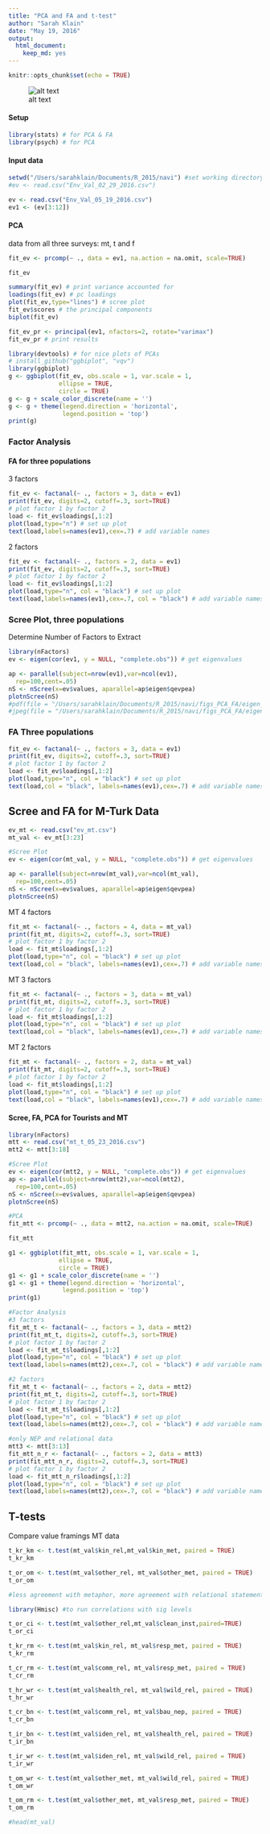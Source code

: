 ```yaml
---
title: "PCA and FA and t-test"
author: "Sarah Klain"
date: "May 19, 2016"
output: 
  html_document: 
    keep_md: yes
---
```


```r
knitr::opts_chunk$set(echo = TRUE)
```
![alt text](Pandora8.jpg)

#### Setup

```r
library(stats) # for PCA & FA
library(psych) # for PCA
```

#### Input data
```r
setwd("/Users/sarahklain/Documents/R_2015/navi") #set working directory
#ev <- read.csv("Env_Val_02_29_2016.csv")

ev <- read.csv("Env_Val_05_19_2016.csv")
ev1 <- (ev[3:12])
```

#### PCA
data from all three surveys: mt, t and f
```r
fit_ev <- prcomp(~ ., data = ev1, na.action = na.omit, scale=TRUE)

fit_ev

summary(fit_ev) # print variance accounted for 
loadings(fit_ev) # pc loadings 
plot(fit_ev,type="lines") # scree plot 
fit_ev$scores # the principal components
biplot(fit_ev)
```

```r
fit_ev_pr <- principal(ev1, nfactors=2, rotate="varimax")
fit_ev_pr # print results
```


```r
library(devtools) # for nice plots of PCAs
# install_github("ggbiplot", "vqv")
library(ggbiplot)
g <- ggbiplot(fit_ev, obs.scale = 1, var.scale = 1, 
              ellipse = TRUE, 
              circle = TRUE)
g <- g + scale_color_discrete(name = '')
g <- g + theme(legend.direction = 'horizontal', 
               legend.position = 'top')
print(g)
```
 
### Factor Analysis
#### FA for three populations
3 factors
```r
fit_ev <- factanal(~ ., factors = 3, data = ev1)
print(fit_ev, digits=2, cutoff=.3, sort=TRUE)
# plot factor 1 by factor 2 
load <- fit_ev$loadings[,1:2] 
plot(load,type="n") # set up plot 
text(load,labels=names(ev1),cex=.7) # add variable names
```
2 factors
```r
fit_ev <- factanal(~ ., factors = 2, data = ev1)
print(fit_ev, digits=2, cutoff=.3, sort=TRUE)
# plot factor 1 by factor 2 
load <- fit_ev$loadings[,1:2] 
plot(load,type="n", col = "black") # set up plot 
text(load,labels=names(ev1),cex=.7, col = "black") # add variable names
```

### Scree Plot, three populations
Determine Number of Factors to Extract
```r
library(nFactors)
ev <- eigen(cor(ev1, y = NULL, "complete.obs")) # get eigenvalues

ap <- parallel(subject=nrow(ev1),var=ncol(ev1),
  rep=100,cent=.05)
nS <- nScree(x=ev$values, aparallel=ap$eigen$qevpea)
plotnScree(nS)
#pdf(file = "/Users/sarahklain/Documents/R_2015/navi/figs_PCA_FA/eigen_all.pdf")
#jpeg(file = "/Users/sarahklain/Documents/R_2015/navi/figs_PCA_FA/eigen_all.jpg")
```

### FA Three populations
```r
fit_ev <- factanal(~ ., factors = 3, data = ev1)
print(fit_ev, digits=2, cutoff=.3, sort=TRUE)
# plot factor 1 by factor 2 
load <- fit_ev$loadings[,1:2] 
plot(load,type="n", col = "black") # set up plot 
text(load,col = "black", labels=names(ev1),cex=.7) # add variable names
```

## Scree and FA for M-Turk Data
```r
ev_mt <- read.csv("ev_mt.csv")
mt_val <- ev_mt[3:23]

#Scree Plot
ev <- eigen(cor(mt_val, y = NULL, "complete.obs")) # get eigenvalues

ap <- parallel(subject=nrow(mt_val),var=ncol(mt_val),
  rep=100,cent=.05)
nS <- nScree(x=ev$values, aparallel=ap$eigen$qevpea)
plotnScree(nS)
```

MT 4 factors
```r
fit_mt <- factanal(~ ., factors = 4, data = mt_val)
print(fit_mt, digits=2, cutoff=.3, sort=TRUE)
# plot factor 1 by factor 2 
load <- fit_mt$loadings[,1:2] 
plot(load,type="n", col = "black") # set up plot 
text(load,col = "black", labels=names(ev1),cex=.7) # add variable names
```

MT 3 factors
```r
fit_mt <- factanal(~ ., factors = 3, data = mt_val)
print(fit_mt, digits=2, cutoff=.3, sort=TRUE)
# plot factor 1 by factor 2 
load <- fit_mt$loadings[,1:2] 
plot(load,type="n", col = "black") # set up plot 
text(load,col = "black", labels=names(ev1),cex=.7) # add variable names
```

MT 2 factors
```r
fit_mt <- factanal(~ ., factors = 2, data = mt_val)
print(fit_mt, digits=2, cutoff=.3, sort=TRUE)
# plot factor 1 by factor 2 
load <- fit_mt$loadings[,1:2] 
plot(load,type="n", col = "black") # set up plot 
text(load,col = "black", labels=names(ev1),cex=.7) # add variable names
```

#### Scree, FA, PCA for Tourists and MT
```r
library(nFactors)
mtt <- read.csv("mt_t_05_23_2016.csv")
mtt2 <- mtt[3:18]

#Scree Plot
ev <- eigen(cor(mtt2, y = NULL, "complete.obs")) # get eigenvalues
ap <- parallel(subject=nrow(mtt2),var=ncol(mtt2),
  rep=100,cent=.05)
nS <- nScree(x=ev$values, aparallel=ap$eigen$qevpea)
plotnScree(nS)

#PCA
fit_mtt <- prcomp(~ ., data = mtt2, na.action = na.omit, scale=TRUE)

fit_mtt

g1 <- ggbiplot(fit_mtt, obs.scale = 1, var.scale = 1, 
              ellipse = TRUE, 
              circle = TRUE)
g1 <- g1 + scale_color_discrete(name = '')
g1 <- g1 + theme(legend.direction = 'horizontal', 
               legend.position = 'top')
print(g1)

#Factor Analysis
#3 factors
fit_mt_t <- factanal(~ ., factors = 3, data = mtt2)
print(fit_mt_t, digits=2, cutoff=.3, sort=TRUE)
# plot factor 1 by factor 2 
load <- fit_mt_t$loadings[,1:2] 
plot(load,type="n", col = "black") # set up plot 
text(load,labels=names(mtt2),cex=.7, col = "black") # add variable names

#2 factors
fit_mt_t <- factanal(~ ., factors = 2, data = mtt2)
print(fit_mt_t, digits=2, cutoff=.3, sort=TRUE)
# plot factor 1 by factor 2 
load <- fit_mt_t$loadings[,1:2] 
plot(load,type="n", col = "black") # set up plot 
text(load,labels=names(mtt2),cex=.7, col = "black") # add variable names

#only NEP and relational data
mtt3 <- mtt[3:13]
fit_mtt_n_r <- factanal(~ ., factors = 2, data = mtt3)
print(fit_mtt_n_r, digits=2, cutoff=.3, sort=TRUE)
# plot factor 1 by factor 2 
load <- fit_mtt_n_r$loadings[,1:2] 
plot(load,type="n", col = "black") # set up plot 
text(load,labels=names(mtt2),cex=.7, col = "black") # add variable names

```

## T-tests
Compare value framings
MT data
```r
t_kr_km <- t.test(mt_val$kin_rel,mt_val$kin_met, paired = TRUE)
t_kr_km 

t_or_om <- t.test(mt_val$other_rel, mt_val$other_met, paired = TRUE)
t_or_om

#less agreement with metaphor, more agreement with relational statements
```

```r
library(Hmisc) #to run correlations with sig levels

t_or_ci <- t.test(mt_val$other_rel,mt_val$clean_inst,paired=TRUE)
t_or_ci

t_kr_rm <- t.test(mt_val$kin_rel, mt_val$resp_met, paired = TRUE)
t_kr_rm

t_cr_rm <- t.test(mt_val$comm_rel, mt_val$resp_met, paired = TRUE)
t_cr_rm

t_hr_wr <- t.test(mt_val$health_rel, mt_val$wild_rel, paired = TRUE)
t_hr_wr

t_cr_bn <- t.test(mt_val$comm_rel, mt_val$bau_nep, paired = TRUE)
t_cr_bn

t_ir_bn <- t.test(mt_val$iden_rel, mt_val$health_rel, paired = TRUE)
t_ir_bn

t_ir_wr <- t.test(mt_val$iden_rel, mt_val$wild_rel, paired = TRUE)
t_ir_wr

t_om_wr <- t.test(mt_val$other_met, mt_val$wild_rel, paired = TRUE)
t_om_wr

t_om_rm <- t.test(mt_val$other_met, mt_val$resp_met, paired = TRUE)
t_om_rm

#head(mt_val)

```

